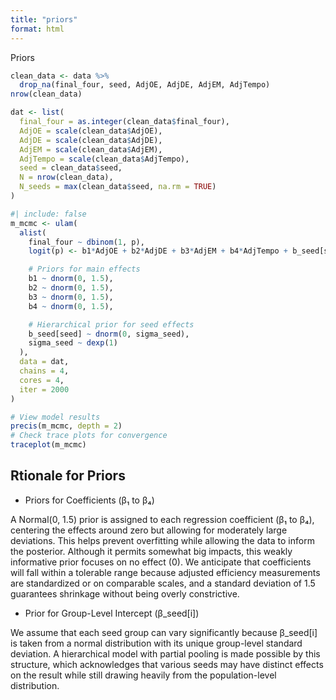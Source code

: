 ```yaml
---
title: "priors"
format: html
---
```


Priors

```r
clean_data <- data %>%
  drop_na(final_four, seed, AdjOE, AdjDE, AdjEM, AdjTempo)
nrow(clean_data)

```

```r
dat <- list(
  final_four = as.integer(clean_data$final_four),
  AdjOE = scale(clean_data$AdjOE),
  AdjDE = scale(clean_data$AdjDE),
  AdjEM = scale(clean_data$AdjEM),
  AdjTempo = scale(clean_data$AdjTempo),
  seed = clean_data$seed,
  N = nrow(clean_data),
  N_seeds = max(clean_data$seed, na.rm = TRUE)
)

```

```r
#| include: false
m_mcmc <- ulam(
  alist(
    final_four ~ dbinom(1, p),
    logit(p) <- b1*AdjOE + b2*AdjDE + b3*AdjEM + b4*AdjTempo + b_seed[seed],

    # Priors for main effects
    b1 ~ dnorm(0, 1.5),
    b2 ~ dnorm(0, 1.5),
    b3 ~ dnorm(0, 1.5),
    b4 ~ dnorm(0, 1.5),

    # Hierarchical prior for seed effects
    b_seed[seed] ~ dnorm(0, sigma_seed),
    sigma_seed ~ dexp(1)
  ),
  data = dat,
  chains = 4,
  cores = 4,
  iter = 2000
)

```

```r
# View model results
precis(m_mcmc, depth = 2)
# Check trace plots for convergence
traceplot(m_mcmc)
```

## Rtionale for Priors

- Priors for Coefficients (β₁ to β₄)

A Normal(0, 1.5) prior is assigned to each regression coefficient (β₁ to β₄), centering the effects around zero but allowing for moderately large deviations. This helps prevent overfitting while allowing the data to inform the posterior. Although it permits somewhat big impacts, this weakly informative prior focuses on no effect (0). We anticipate that coefficients will fall within a tolerable range because adjusted efficiency measurements are standardized or on comparable scales, and a standard deviation of 1.5 guarantees shrinkage without being overly constrictive.

- Prior for Group-Level Intercept (β_seed[i])

We assume that each seed group can vary significantly because β_seed[i] is taken from a normal distribution with its unique group-level standard deviation.  A hierarchical model with partial pooling is made possible by this structure, which acknowledges that various seeds may have distinct effects on the result while still drawing heavily from the population-level distribution.

